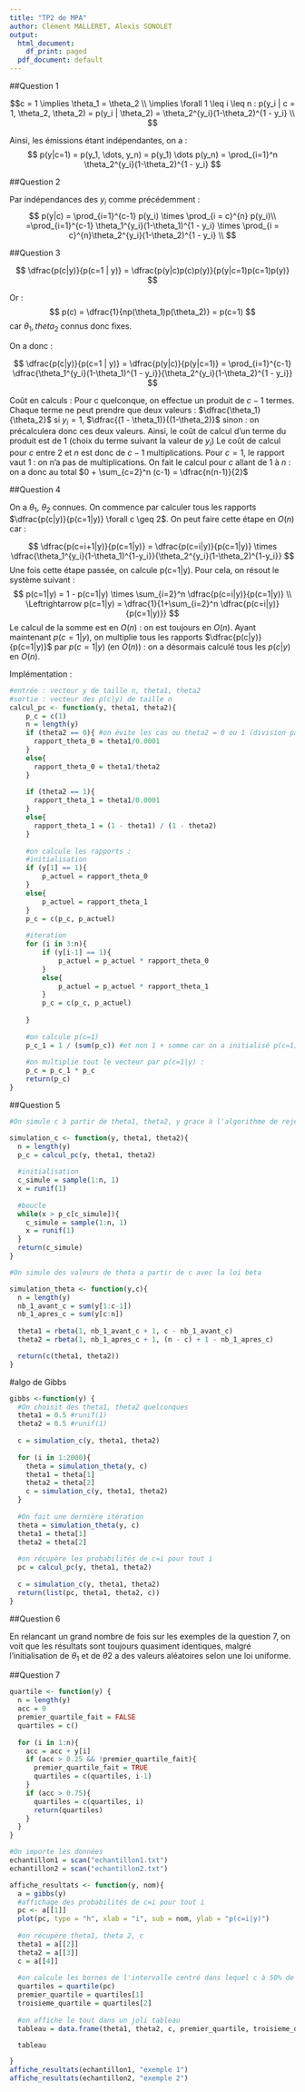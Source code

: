 ```yaml
---
title: "TP2 de MPA"
author: Clément MALLERET, Alexis SONOLET
output:
  html_document:
    df_print: paged
  pdf_document: default
---
```


##Question 1

$$c = 1 \implies \theta_1 = \theta_2 \\
\implies \forall 1 \leq i \leq n :  p(y_i | c = 1, \theta_2, \theta_2) = p(y_i | \theta_2) = \theta_2^{y_i}(1-\theta_2)^{1 - y_i} \\
$$

Ainsi, les émissions étant indépendantes, on a :
$$
p(y|c=1) = p(y_1, \dots, y_n) = p(y_1) \dots p(y_n) = \prod_{i=1}^n \theta_2^{y_i}(1-\theta_2)^{1 - y_i}
$$

##Question 2

Par indépendances des $y_i$ comme précédemment :
$$
p(y|c) = \prod_{i=1}^{c-1} p(y_i) \times \prod_{i = c}^{n} p(y_i)\\
=\prod_{i=1}^{c-1} \theta_1^{y_i}(1-\theta_1)^{1 - y_i} \times \prod_{i = c}^{n}\theta_2^{y_i}(1-\theta_2)^{1 - y_i} \\
$$

##Question 3

$$
\dfrac{p(c|y)}{p(c=1 | y)} = \dfrac{p(y|c)p(c)p(y)}{p(y|c=1)p(c=1)p(y)}
$$

Or :
$$
p(c) = \dfrac{1}{np(\theta_1)p(\theta_2)} = p(c=1)
$$
car $\theta_1, theta_2$ connus donc fixes.

On a donc :

$$
\dfrac{p(c|y)}{p(c=1 | y)} = \dfrac{p(y|c)}{p(y|c=1)} = \prod_{i=1}^{c-1} \dfrac{\theta_1^{y_i}(1-\theta_1)^{1 - y_i}}{\theta_2^{y_i}(1-\theta_2)^{1 - y_i}}
$$

Coût en calculs :
Pour c quelconque, on effectue un produit de $c-1$ termes.
Chaque terme ne peut prendre que deux valeurs : $\dfrac{\theta_1}{\theta_2}$ si $y_i = 1$, $\dfrac{(1 - \theta_1)}{(1-\theta_2)}$ sinon : on précalculera donc ces deux valeurs. Ainsi, le coût de calcul d'un terme du produit est de 1 (choix du terme suivant la valeur de $y_i$)
Le coût de calcul pour $c$ entre $2$ et $n$ est donc de $c-1$ multiplications.
Pour $c=1$, le rapport vaut 1 : on n'a pas de multiplications.
On fait le calcul pour $c$ allant de $1$ à $n$ : on a donc au total $0 + \sum_{c=2}^n (c-1) = \dfrac{n(n-1)}{2}$

##Question 4

On a $\theta_1$, $\theta_2$ connues.
On commence par calculer tous les rapports $\dfrac{p(c|y)}{p(c=1|y)} \forall c \geq 2$. On peut faire cette étape en $O(n)$ car :

$$
\dfrac{p(c=i+1|y)}{p(c=1|y)} = \dfrac{p(c=i|y)}{p(c=1|y)} \times \dfrac{\theta_1^{y_i}(1-\theta_1)^{1-y_i}}{\theta_2^{y_i}(1-\theta_2)^{1-y_i}}
$$
Une fois cette étape passée, on calcule p(c=1|y). Pour cela, on résout le système suivant :
$$
p(c=1|y) = 1 - p(c=1|y) \times \sum_{i=2}^n \dfrac{p(c=i|y)}{p(c=1|y)} \\
\Leftrightarrow p(c=1|y) = \dfrac{1}{1+\sum_{i=2}^n \dfrac{p(c=i|y)}{p(c=1|y)}}
$$
Le calcul de la somme est en $O(n)$ : on est toujours en $O(n)$.
Ayant maintenant $p(c=1|y)$, on multiplie tous les rapports $\dfrac{p(c|y)}{p(c=1|y)}$ par $p(c=1|y)$ (en $O(n)$) : on a désormais calculé tous les $p(c|y)$ en $O(n)$.

Implémentation :


```r
#entrée : vecteur y de taille n, theta1, theta2
#sortie : vecteur des p(c|y) de taille n
calcul_pc <- function(y, theta1, theta2){
    p_c = c(1)
    n = length(y)
    if (theta2 == 0){ #on évite les cas ou theta2 = 0 ou 1 (division par 0)
      rapport_theta_0 = theta1/0.0001
    }
    else{
      rapport_theta_0 = theta1/theta2
    }
    
    if (theta2 == 1){
      rapport_theta_1 = theta1/0.0001
    }
    else{
      rapport_theta_1 = (1 - theta1) / (1 - theta2)
    }
    
    #on calcule les rapports :
    #initialisation
    if (y[1] == 1){
        p_actuel = rapport_theta_0
    }
    else{
        p_actuel = rapport_theta_1
    }
    p_c = c(p_c, p_actuel)
    
    #iteration
    for (i in 3:n){
        if (y[i-1] == 1){
            p_actuel = p_actuel * rapport_theta_0
        }
        else{
            p_actuel = p_actuel * rapport_theta_1
        }
        p_c = c(p_c, p_actuel)
        
    }
    
    #on calcule p(c=1)
    p_c_1 = 1 / (sum(p_c)) #et non 1 + somme car on a initialisé p(c=1) a 1.
    
    #on multiplie tout le vecteur par p(c=1|y) :
    p_c = p_c_1 * p_c
    return(p_c)
}

```

##Question 5



```r
#On simule c à partir de theta1, theta2, y grace à l'algorithme de rejet

simulation_c <- function(y, theta1, theta2){
  n = length(y)
  p_c = calcul_pc(y, theta1, theta2)
  
  #initialisation
  c_simule = sample(1:n, 1)
  x = runif(1)
  
  #boucle
  while(x > p_c[c_simule]){
    c_simule = sample(1:n, 1)
    x = runif(1)
  }
  return(c_simule)
}

```

```r
#On simule des valeurs de theta a partir de c avec la loi beta

simulation_theta <- function(y,c){
  n = length(y)
  nb_1_avant_c = sum(y[1:c-1])
  nb_1_apres_c = sum(y[c:n])
  
  theta1 = rbeta(1, nb_1_avant_c + 1, c - nb_1_avant_c)
  theta2 = rbeta(1, nb_1_apres_c + 1, (n - c) + 1 - nb_1_apres_c)

  return(c(theta1, theta2))
}
```

#algo de Gibbs
```r

gibbs <-function(y) {
  #On choisit des theta1, theta2 quelconques
  theta1 = 0.5 #runif(1)
  theta2 = 0.5 #runif(1)
  
  c = simulation_c(y, theta1, theta2)
  
  for (i in 1:2000){
    theta = simulation_theta(y, c)
    theta1 = theta[1]
    theta2 = theta[2]
    c = simulation_c(y, theta1, theta2)
  }
  
  #On fait une dernière itération
  theta = simulation_theta(y, c)
  theta1 = theta[1]
  theta2 = theta[2]
  
  #on récupère les probabilités de c=i pour tout i
  pc = calcul_pc(y, theta1, theta2)
  
  c = simulation_c(y, theta1, theta2)
  return(list(pc, theta1, theta2, c))
}
```

##Question 6

En relancant un grand nombre de fois sur les exemples de la question 7, on voit que les résultats sont toujours quasiment identiques, malgré l'initialisation de $\theta_1$ et de $\theta2$ a des valeurs aléatoires selon une loi uniforme.

##Question 7
```r
quartile <- function(y) {
  n = length(y)
  acc = 0
  premier_quartile_fait = FALSE
  quartiles = c()
  
  for (i in 1:n){
    acc = acc + y[i]
    if (acc > 0.25 && !premier_quartile_fait){
      premier_quartile_fait = TRUE
      quartiles = c(quartiles, i-1)
    }
    if (acc > 0.75){
      quartiles = c(quartiles, i)
      return(quartiles)
    } 
  }
}
```



```r
#On importe les données
echantillon1 = scan("echantillon1.txt")
echantillon2 = scan("echantillon2.txt")
```

```r
affiche_resultats <- function(y, nom){
  a = gibbs(y)
  #affichage des probabilités de c=i pour tout i
  pc <- a[[1]]
  plot(pc, type = "h", xlab = "i", sub = nom, ylab = "p(c=i|y)")
  
  #on récupère theta1, theta 2, c
  theta1 = a[[2]]
  theta2 = a[[3]]
  c = a[[4]]
  
  #on calcule les bornes de l'intervalle centré dans lequel c à 50% de chances de se trouver
  quartiles = quartile(pc)
  premier_quartile = quartiles[1]
  troisieme_quartile = quartiles[2]
  
  #on affiche le tout dans un joli tableau
  tableau = data.frame(theta1, theta2, c, premier_quartile, troisieme_quartile, row.names = nom)

  tableau

}
affiche_resultats(echantillon1, "exemple 1")
affiche_resultats(echantillon2, "exemple 2")
```
